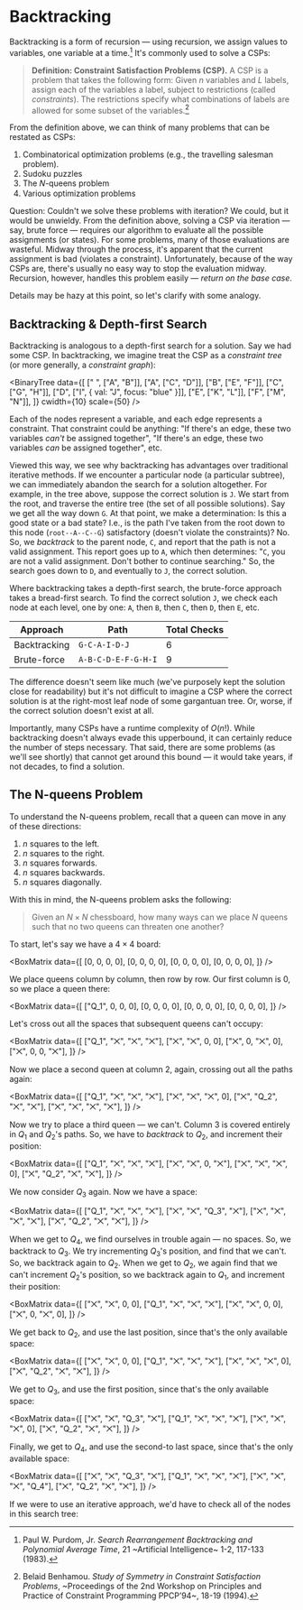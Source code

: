 
# Backtracking

Backtracking is a form of recursion — using recursion, we assign values to
variables, one variable at a time.[^cite_bt] It's commonly used to solve a
CSPs:

> **Definition: Constraint Satisfaction Problems (CSP).** A CSP is a
> problem that takes the following form: Given ${n}$ variables and ${L}$
> labels, assign each of the variables a label, subject to restrictions
> (called _constraints_). The restrictions specify what combinations of
> labels are allowed for some subset of the variables.[^cite_csp]

From the definition above, we can think of many problems that can be
restated as CSPs:

1. Combinatorical optimization problems (e.g., the travelling salesman
   problem).
2. Sudoku puzzles
3. The 𝑁-queens problem
4. Various optimization problems

Question: Couldn't we solve these problems with iteration? We could, but it
would be unwieldy. From the definition above, solving a CSP via iteration —
say, brute force — requires our algorithm to evaluate all the possible
assignments (or states). For some problems, many of those evaluations are
wasteful. Midway through the process, it's apparent that the current
assignment is bad (violates a constraint). Unfortunately, because of the
way CSPs are, there's usually no easy way to stop the evaluation midway.
Recursion, however, handles this problem easily — _return on the base
case_.

Details may be hazy at this point, so let's clarify with some analogy.

[^cite_bt]:
    Paul W. Purdom, Jr. _Search Rearrangement Backtracking and Polynomial
    Average Time_, 21 ~Artificial Intelligence~ 1-2, 117-133 (1983).

[^cite_csp]:
    Belaid Benhamou. _Study of Symmetry in Constraint Satisfaction
    Problems_, ~Proceedings of the 2nd Workshop on Principles and Practice
    of Constraint Programming PPCP’94~, 18-19 (1994).

## Backtracking & Depth-first Search

Backtracking is analogous to a depth-first search for a solution. Say we
had some CSP. In backtracking, we imagine treat the CSP as a _constraint
tree_ (or more generally, a _constraint graph_):

<BinaryTree
	data={[
		[" ", ["A", "B"]],
		["A", ["C", "D"]],
		["B", ["E", "F"]],
		["C", ["G", "H"]],
		["D", ["I", { val: "J", focus: "blue" }]],
		["E", ["K", "L"]],
		["F", ["M", "N"]],
	]}
	cwidth={10}
	scale={50}
/>

Each of the nodes represent a variable, and each edge represents a
constraint. That constraint could be anything: "If there's an edge, these
two variables _can't_ be assigned together", "If there's an edge, these two
variables _can_ be assigned together", etc.

Viewed this way, we see why backtracking has advantages over traditional
iterative methods. If we encounter a particular node (a particular
subtree), we can immediately abandon the search for a solution altogether.
For example, in the tree above, suppose the correct solution is `J`. We
start from the root, and traverse the entire tree (the set of all possible
solutions). Say we get all the way down `G`. At that point, we make a
determination: Is this a good state or a bad state? I.e., is the path I've
taken from the root down to this node (`root--A--C--G`) satisfactory
(doesn't violate the constraints)? No. So, we _backtrack_ to the parent
node, `C`, and report that the path is not a valid assignment. This report
goes up to `A`, which then determines: "`C`, you are not a valid
assignment. Don't bother to continue searching." So, the search goes down
to `D`, and eventually to `J`, the correct solution.

Where backtracking takes a depth-first search, the brute-force approach
takes a bread-first search. To find the correct solution `J`, we check each
node at each level, one by one: `A`, then `B`, then `C`, then `D`, then
`E`, etc.

| Approach     | Path                | Total Checks |
| ------------ | ------------------- | ------------ |
| Backtracking | `G-C-A-I-D-J`       | 6            |
| Brute-force  | `A-B-C-D-E-F-G-H-I` | 9            |

The difference doesn't seem like much (we've purposely kept the solution
close for readability) but it's not difficult to imagine a CSP where the
correct solution is at the right-most leaf node of some gargantuan tree.
Or, worse, if the correct solution doesn't exist at all.

Importantly, many CSPs have a runtime complexity of ${O(n!).}$ While
backtracking doesn't always evade this upperbound, it can certainly reduce
the number of steps necessary. That said, there are some problems (as we'll
see shortly) that cannot get around this bound — it would take years, if
not decades, to find a solution.

## The N-queens Problem

To understand the N-queens problem, recall that a queen can move in any of
these directions:

1. ${n}$ squares to the left.
2. ${n}$ squares to the right.
3. ${n}$ squares forwards.
4. ${n}$ squares backwards.
5. ${n}$ squares diagonally.

With this in mind, the N-queens problem asks the following:

> Given an ${N \times N}$ chessboard, how many ways can we place ${N}$
> queens such that no two queens can threaten one another?

To start, let's say we have a ${4 \times 4}$ board:

<BoxMatrix
	data={[
		[0, 0, 0, 0],
		[0, 0, 0, 0],
		[0, 0, 0, 0],
		[0, 0, 0, 0],
	]}
/>

We place queens column by column, then row by row. Our first column is 0,
so we place a queen there:

<BoxMatrix
	data={[
		["Q_1", 0, 0, 0],
		[0, 0, 0, 0],
		[0, 0, 0, 0],
		[0, 0, 0, 0],
	]}
/>

Let's cross out all the spaces that subsequent queens can't occupy:

<BoxMatrix
	data={[
		["Q_1", "⨉", "⨉", "⨉"],
		["⨉", "⨉", 0, 0],
		["⨉", 0, "⨉", 0],
		["⨉", 0, 0, "⨉"],
	]}
/>

Now we place a second queen at column 2, again, crossing out all the paths
again:

<BoxMatrix
	data={[
		["Q_1", "⨉", "⨉", "⨉"],
		["⨉", "⨉", "⨉", 0],
		["⨉", "Q_2", "⨉", "⨉"],
		["⨉", "⨉", "⨉", "⨉"],
	]}
/>

Now we try to place a third queen — we can't. Column 3 is covered entirely
in ${Q_1}$ and ${Q_2}$'s paths. So, we have to _backtrack_ to ${Q_2,}$ and
increment their position:

<BoxMatrix
	data={[
		["Q_1", "⨉", "⨉", "⨉"],
		["⨉", "⨉", 0, "⨉"],
		["⨉", "⨉", "⨉", 0],
		["⨉", "Q_2", "⨉", "⨉"],
	]}
/>

We now consider ${Q_3}$ again. Now we have a space:

<BoxMatrix
	data={[
		["Q_1", "⨉", "⨉", "⨉"],
		["⨉", "⨉", "Q_3", "⨉"],
		["⨉", "⨉", "⨉", "⨉"],
		["⨉", "Q_2", "⨉", "⨉"],
	]}
/>

When we get to ${Q_4,}$ we find ourselves in trouble again — no spaces. So,
we backtrack to ${Q_3.}$ We try incrementing ${Q_3}$'s position, and find
that we can't. So, we backtrack again to ${Q_2.}$ When we get to ${Q_2,}$
we again find that we can't increment ${Q_2}$'s position, so we backtrack
again to ${Q_1,}$ and increment their position:

<BoxMatrix
	data={[
		["⨉", "⨉", 0, 0],
		["Q_1", "⨉", "⨉", "⨉"],
		["⨉", "⨉", 0, 0],
		["⨉", 0, "⨉", 0],
	]}
/>

We get back to ${Q_2,}$ and use the last position, since that's the only
available space:

<BoxMatrix
	data={[
		["⨉", "⨉", 0, 0],
		["Q_1", "⨉", "⨉", "⨉"],
		["⨉", "⨉", "⨉", 0],
		["⨉", "Q_2", "⨉", "⨉"],
	]}
/>

We get to ${Q_3,}$ and use the first position, since that's the only
available space:

<BoxMatrix
	data={[
		["⨉", "⨉", "Q_3", "⨉"],
		["Q_1", "⨉", "⨉", "⨉"],
		["⨉", "⨉", "⨉", 0],
		["⨉", "Q_2", "⨉", "⨉"],
	]}
/>

Finally, we get to ${Q_4,}$ and use the second-to last space, since that's
the only available space:

<BoxMatrix
	data={[
		["⨉", "⨉", "Q_3", "⨉"],
		["Q_1", "⨉", "⨉", "⨉"],
		["⨉", "⨉", "⨉", "Q_4"],
		["⨉", "Q_2", "⨉", "⨉"],
	]}
/>

If we were to use an iterative approach, we'd have to check
all of the nodes in this search tree:


